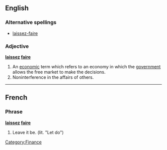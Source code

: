 ==English==

===Alternative spellings===
* [[laissez-faire]]

===Adjective===
'''[[laissez]] [[faire]]'''

# An [[economic]] term which refers to an economy in which the [[government]] allows the free market to make the decisions.
# Noninterference in the affairs of others.
[[Category:Finance]]
----

==French==
===Phrase===
'''[[laissez]] [[faire]]'''

# Leave it be.  (lit. "Let do")